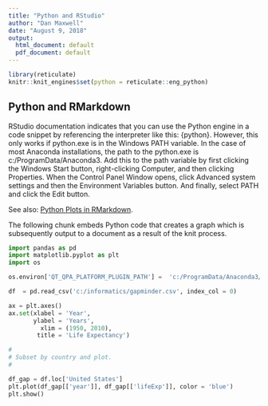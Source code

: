 ---
title: "Python and RStudio"
author: "Dan Maxwell"
date: "August 9, 2018"
output:
  html_document: default
  pdf_document: default
---

```{r setup, include=FALSE}
library(reticulate)
knitr::knit_engines$set(python = reticulate::eng_python)
```

## Python and RMarkdown

RStudio documentation indicates that you can use the Python engine in a code snippet by referencing the interpreter like this: {python}.  However, this only works if python.exe is in the Windows PATH variable.  In the case of most Anaconda installations, the path to the python.exe is c:/ProgramData/Anaconda3.  Add this to the path variable by first clicking the Windows Start button, right-clicking Computer, and then clicking Properties.  When the Control Panel Window opens, click Advanced system settings and then the Environment Variables button.  And finally, select PATH and click the Edit button.

See also: [Python Plots in RMarkdown](https://stackoverflow.com/questions/50352614/r-markdown-how-can-i-make-rstudio-display-python-plots-inline-instead-of-in-new).

The following chunk embeds Python code that creates a graph which is subsequently output to a document as a result of the knit process.

```{python, results='asis'}
import pandas as pd
import matplotlib.pyplot as plt
import os

os.environ['QT_QPA_PLATFORM_PLUGIN_PATH'] =  'c:/ProgramData/Anaconda3/Library/plugins/platforms'

df  = pd.read_csv('c:/informatics/gapminder.csv', index_col = 0)

ax = plt.axes()
ax.set(xlabel = 'Year', 
       ylabel = 'Years', 
         xlim = (1950, 2010), 
        title = 'Life Expectancy')

#
# Subset by country and plot.
#

df_gap = df.loc['United States']
plt.plot(df_gap[['year']], df_gap[['lifeExp']], color = 'blue')
plt.show()

```


